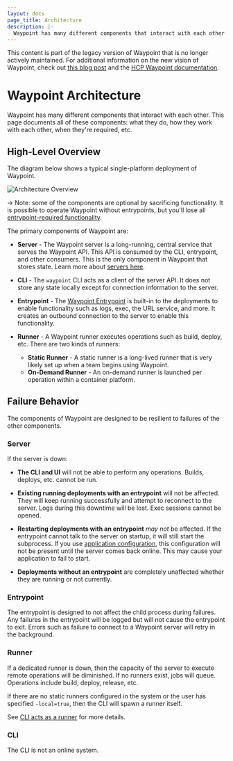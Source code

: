 ```yaml
---
layout: docs
page_title: Architecture
description: |-
  Waypoint has many different components that interact with each other. This page documents all of these components: what they do, how they work with each other, when they're required, etc.
---
```


<Warning>

This content is part of the legacy version of Waypoint that is no longer actively maintained. For additional information on the new vision of Waypoint, check out [this blog post](https://www.hashicorp.com/blog/a-new-vision-for-hcp-waypoint) and the [HCP Waypoint documentation](/hcp/docs/waypoint).

</Warning>

# Waypoint Architecture

Waypoint has many different components that interact with each other.
This page documents all of these components: what they do, how they
work with each other, when they're required, etc.

## High-Level Overview

The diagram below shows a typical single-platform deployment of Waypoint.

![Architecture Overview](/img/architecture.png)

-> Note: some of the components are optional by sacrificing functionality.
It is possible to operate Waypoint without entrypoints, but you'll lose
all [entrypoint-required functionality](/waypoint/docs/entrypoint#functionality).

The primary components of Waypoint are:

- **Server** - The Waypoint server is a long-running, central service that
  serves the Waypoint API. This API is consumed by the CLI, entrypoint, and
  other consumers. This is the only component in Waypoint that stores state.
  Learn more about [servers here](/waypoint/docs/server).

- **CLI** - The `waypoint` CLI acts as a client of the server API. It
  does not store any state locally except for connection information to the
  server.

- **Entrypoint** - The [Waypoint Entrypoint](/waypoint/docs/entrypoint) is built-in to
  the deployments to enable functionality such as logs, exec, the URL
  service, and more. It creates an outbound connection to the server to
  enable this functionality.

- **Runner** - A Waypoint runner executes operations such as build,
  deploy, etc. There are two kinds of runners:

  - **Static Runner** - A static runner is a long-lived runner that is very likely set up
    when a team begins using Waypoint.
  - **On-Demand Runner** - An on-demand runner is launched per operation within a
    container platform.

## Failure Behavior

The components of Waypoint are designed to be resilient to failures
of the other components.

### Server

If the server is down:

- **The CLI and UI** will not be able to perform any operations. Builds,
  deploys, etc. cannot be run.

- **Existing running deployments with an entrypoint** will not be affected.
  They will keep running successfully and attempt to reconnect to the server.
  Logs during this downtime will be lost. Exec sessions cannot be opened.

- **Restarting deployments with an entrypoint** _may not_ be affected.
  If the entrypoint cannot talk to the server on startup, it will still
  start the subprocess. If you use [application configuration](/waypoint/docs/app-config),
  this configuration will not be present until the server comes back online.
  This may cause your application to fail to start.

- **Deployments without an entrypoint** are completely unaffected whether
  they are running or not currently.

### Entrypoint

The entrypoint is designed to not affect the child process during failures.
Any failures in the entrypoint will be logged but will not cause the
entrypoint to exit. Errors such as failure to connect to a Waypoint server
will retry in the background.

### Runner

If a dedicated runner is down, then the capacity of the server to execute
remote operations will be diminished. If no runners exist, jobs will queue.
Operations include build, deploy, release, etc.

If there are no static runners configured in the system or the user has specified
`-local=true`, then the CLI will spawn a runner itself.

See [CLI acts as a runner](/waypoint/docs/resources/internals/execution) for more details.

### CLI

The CLI is not an online system.
